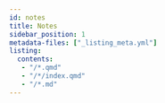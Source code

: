 ```yaml
---
id: notes
title: Notes
sidebar_position: 1
metadata-files: ["_listing_meta.yml"]
listing:
  contents: 
   - "/*.qmd"
   - "/*/index.qmd"
   - "/*.md"
---
```

